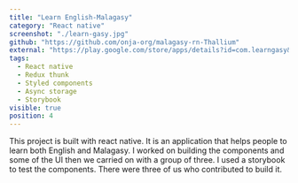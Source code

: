 ```yaml
---
title: "Learn English-Malagasy"
category: "React native"
screenshot: "./learn-gasy.jpg"
github: "https://github.com/onja-org/malagasy-rn-Thallium"
external: "https://play.google.com/store/apps/details?id=com.learngasy&hl=en&gl=US"
tags:
  - React native
  - Redux thunk
  - Styled components
  - Async storage
  - Storybook
visible: true
position: 4
---
```


This project is built with react native. It is an application that helps people to learn both English and Malagasy. I worked on building the components and some of the UI then we carried on with a group of three. I used a storybook to test the components. There were three of us who contributed to build it.
